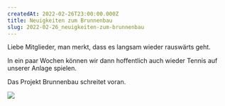 ```yaml
---
createdAt: 2022-02-26T23:00:00.000Z
title: Neuigkeiten zum Brunnenbau
slug: 2022-02-26_neuigkeiten-zum-brunnenbau
---
```


Liebe Mitglieder,
man merkt, dass es langsam wieder rauswärts geht.

In ein paar Wochen
können wir dann hoffentlich auch wieder Tennis auf unserer Anlage spielen.


Das Projekt Brunnenbau schreitet voran.

![](/uploads/brunnenbau/bohren_brunnen.jpg)
